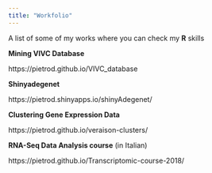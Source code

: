 ```yaml
---
title: "Workfolio"
---
```


A list of some of my works where you can check my **R** skills


**Mining VIVC Database**


https://pietrod.github.io/VIVC_database


**Shinyadegenet**


https://pietrod.shinyapps.io/shinyAdegenet/


**Clustering Gene Expression Data**


https://pietrod.github.io/veraison-clusters/


**RNA-Seq Data Analysis course** (in Italian)


https://pietrod.github.io/Transcriptomic-course-2018/